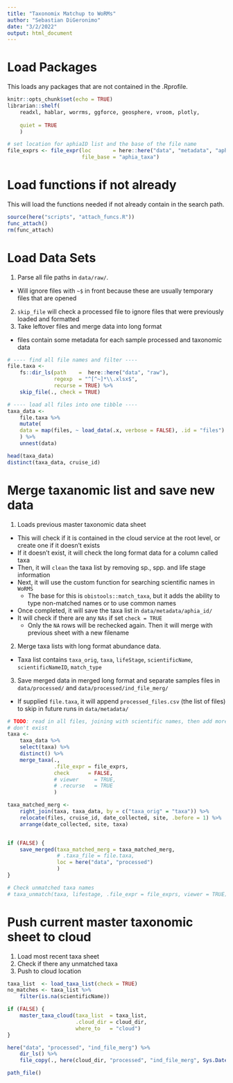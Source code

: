 ```yaml
---
title: "Taxonomix Matchup to WoRMs"
author: "Sebastian DiGeronimo"
date: "3/2/2022"
output: html_document
---
```

# Load Packages
This loads any packages that are not contained in the .Rprofile.
```r
knitr::opts_chunk$set(echo = TRUE)
librarian::shelf(
    readxl, hablar, worrms, ggforce, geosphere, vroom, plotly,
    
    quiet = TRUE
    )

# set location for aphiaID list and the base of the file name
file_exprs <- file_expr(loc       = here::here("data", "metadata", "aphia_id"), 
                        file_base = "aphia_taxa")
```

# Load functions if not already
This will load the functions needed if not already contain in the search path.
```r
source(here("scripts", "attach_funcs.R"))
func_attach()
rm(func_attach)
```

# Load Data Sets
1. Parse all file paths in `data/raw/`. 
- Will ignore files with `~$` in front because these are usually temporary files that are opened
2. `skip_file` will check a processed file to ignore files that were previously loaded and formatted
3. Take leftover files and merge data into long format
- files contain some metadata for each sample processed and taxonomic data
```r
# ---- find all file names and filter ----
file.taxa <- 
    fs::dir_ls(path    =  here::here("data", "raw"),
               regexp  = "^[^~]*\\.xlsx$",
               recurse = TRUE) %>%
    skip_file(., check = TRUE)

# ---- load all files into one tibble ----
taxa_data <-
    file.taxa %>%
    mutate(
    data = map(files, ~ load_data(.x, verbose = FALSE), .id = "files")
    ) %>%
    unnest(data)

head(taxa_data)
distinct(taxa_data, cruise_id)
```
# Merge taxanomic list and save new data
1. Loads previous master taxonomic data sheet
- This will check if it is contained in the cloud service at the root level, or create one if it doesn't exists
- If it doesn't exist, it will check the long format data for a column called taxa
- Then, it will `clean` the taxa list by removing sp., spp. and life stage information
- Next, it will use the custom function for searching scientific names in `WoRMS`
    - The base for this is `obistools::match_taxa`, but it adds the ability to type non-matched names or to use common names
- Once completed, it will save the taxa list in `data/metadata/aphia_id/` 
- It will check if there are any `NAs` if set `check = TRUE`
    - Only the `NA` rows will be rechecked again. Then it will merge with previous sheet with a new filename 

2. Merge taxa lists with long format abundance data.
- Taxa list contains `taxa_orig`, `taxa`, `lifeStage`, `scientificName`, `scientificNameID`, `match_type`

3. Save merged data in merged long format and separate samples files in `data/processed/` and `data/processed/ind_file_merg/` 
- If supplied `file.taxa`, it will append `processed_files.csv` (the list of files) to skip in future runs in `data/metadata/`
```r
# TODO: read in all files, joining with scientific names, then add more if they 
# don't exist
taxa <-
    taxa_data %>%
    select(taxa) %>%
    distinct() %>%
    merge_taxa(., 
               .file_expr = file_exprs, 
               check      = FALSE, 
               # viewer     = TRUE, 
               # .recurse   = TRUE
               )

taxa_matched_merg <- 
    right_join(taxa, taxa_data, by = c("taxa_orig" = "taxa")) %>%
    relocate(files, cruise_id, date_collected, site, .before = 1) %>%
    arrange(date_collected, site, taxa)


if (FALSE) {
    save_merged(taxa_matched_merg = taxa_matched_merg, 
                # .taxa_file = file.taxa,
                loc = here("data", "processed")
                )
}

# Check unmatched taxa names
# taxa_unmatch(taxa, lifestage, .file_expr = file_exprs, viewer = TRUE)
```

# Push current master taxonomic sheet to cloud
1. Load most recent taxa sheet
2. Check if there any unmatched taxa
3. Push to cloud location

```r
taxa_list  <- load_taxa_list(check = TRUE) 
no_matches <- taxa_list %>%
    filter(is.na(scientificName))

if (FALSE) {
    master_taxa_cloud(taxa_list  = taxa_list, 
                      .cloud_dir = cloud_dir, 
                      where_to   = "cloud")
}
```

```r
here("data", "processed", "ind_file_merg") %>%
    dir_ls() %>%
    file_copy(., here(cloud_dir, "processed", "ind_file_merg", Sys.Date()))

path_file()
```


